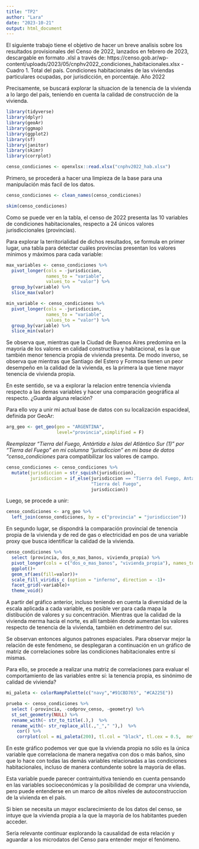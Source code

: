 ```yaml
---
title: "TP2"
author: "Lara"
date: "2023-10-21"
output: html_document
---
```


El siguiente trabajo tiene el objetivo de hacer un breve analisis sobre los resultados provisionales del Censo de 2022, lanzados en febrero de 2023, descargable en formato .xlsl a través de: https://censo.gob.ar/wp-content/uploads/2023/05/cnphv2022_condiciones_habitacionales.xlsx - Cuadro 1. Total del país. Condiciones habitacionales de las viviendas particulares ocupadas, por jurisdicción, en porcentaje. Año 2022 												

Precisamente, se buscará explorar la situacion de la tenencia de la vivienda a lo largo del país, teniendo en cuenta la calidad de construcción de la vivienda. 

```r
library(tidyverse)
library(dplyr)
library(geoAr)
library(ggmap)
library(ggplot2)
library(sf)
library(janitor)
library(skimr)
library(corrplot)
```


```r
censo_condiciones <- openxlsx::read.xlsx("cnphv2022_hab.xlsx")
```

Primero, se procederá a hacer una limpieza de la base para una manipulación más facil de los datos. 

```r
censo_condiciones <- clean_names(censo_condiciones)
```

```r
skim(censo_condiciones)
```
Como se puede ver en la tabla, el censo de 2022 presenta las 10 variables de condiciones habitacionales, respecto a 24 únicos valores jurisdiccionales (provincias).

Para explorar la territorialidad de dichos resultados, se formula en primer lugar, una tabla para detectar cuáles provincias presentan los valores minimos y máximos para cada variable:

```r
max_variables <- censo_condiciones %>% 
  pivot_longer(cols = -jurisdiccion,
               names_to = "variable",
               values_to = "valor") %>%
  group_by(variable) %>% 
  slice_max(valor)
```


```r
min_variable <- censo_condiciones %>% 
  pivot_longer(cols = -jurisdiccion,
               names_to = "variable",
               values_to = "valor") %>%
  group_by(variable) %>% 
  slice_min(valor) 
```

Se observa que, mientras que la Ciudad de Buenos Aires predomina en la mayoría de los valores en calidad constructiva y habitacional, es la que también menor tenencia propia de vivienda presenta. De modo inverso, se observa que mientras que Santiago del Estero y Formosa tienen un peor desempeño en la calidad de la vivienda, es la primera la que tiene mayor tenencia de vivienda propia.

En este sentido, se va a explorar la relacion entre tenencia  vivienda respecto a las demas variables y hacer una comparación geográfica al respecto. ¿Guarda alguna relación?

Para ello voy a unir mi actual base de datos con su localización espacideal, definida por GeoAr:

```r
arg_geo <- get_geo(geo = "ARGENTINA",
                   level="provincia",simplified = F)
```

*Reemplazar "Tierra del Fuego, Antártida e Islas del Atlántico Sur (1)" por "Tierra del Fuego" en mi columna "jurisdiccion" en mi base de datos "censo_condiciones* para compatibilizar los valores de campo. 
```r
censo_condiciones <- censo_condiciones %>% 
  mutate(jurisdiccion = str_squish(jurisdiccion),
         jurisdiccion = if_else(jurisdiccion == "Tierra del Fuego, Antártida e Islas del Atlántico Sur (1)",
                                "Tierra del Fuego",
                                jurisdiccion))
```

Luego, se procede a unir:
```r
censo_condiciones <- arg_geo %>% 
  left_join(censo_condiciones, by = c("provincia" = "jurisdiccion"))
```

En segundo lugar, se dispondrá la comparación provincial de tenencia propia de la vivienda y de red de gas o electricidad en pos de  una variable proxy que busca identificar la calidad de la vivienda. 


```r
censo_condiciones %>% 
  select (provincia, dos_o_mas_banos, vivienda_propia) %>% 
  pivot_longer(cols = c("dos_o_mas_banos", "vivienda_propia"), names_to = "variable", values_to = "valor") %>% 
  ggplot()+
  geom_sf(aes(fill=valor))+
  scale_fill_viridis_c (option = "inferno", direction = -1)+
  facet_grid(~variable)+
  theme_void()
```
A partir del gráfico anterior, incluso teniendo en cuenta la diversidad de la escala aplicada a cada variable, es posible ver para cada mapa la distibución de valores y su concentración. Mientras que la calidad de la vivienda merma hacia el norte, es allí también donde aumentan los valores respecto de tenencia de la vivienda, también en detrimentro del sur. 

Se observan entonces algunos patrones espaciales. Para observar mejor la relación de este fenómeno, se desplegaran a continuación en un gráfico de matriz de correlaciones sobre las condiciones habitacionales entre sí mismas. 

Para ello, se procede a realizar una matriz de correlaciones para evaluar el comportamiento de las variables entre sí: la tenencia propia, es sinónimo de calidad de vivienda? 
```r
mi_paleta <- colorRampPalette(c("navy","#91CBD765", "#CA225E"))
```

```r
prueba <- censo_condiciones %>% 
  select (-provincia, -codprov_censo, -geometry) %>%
  st_set_geometry(NULL) %>% 
  rename_with(~ str_to_title(.),)  %>% 
  rename_with(~ str_replace_all(.,"_"," "),)  %>% 
    cor() %>% 
    corrplot(col = mi_paleta(200), tl.col = "black", tl.cex = 0.5,  method="square")
```
En este gráfico podemos ver que que la vivienda propia no sólo es la única variable que correlaciona de manera negativa con dos o más baños, sino que lo hace con todas las demás variables relacionadas a las condiciones habitacionales, incluso de manera contundente sobre la mayoría de ellas.

Esta variable puede parecer contraintuitiva teniendo en cuenta pensando en las variables socioeconómicas y la posibilidad de comprar una vivienda, pero puede entenderse en un marco de altos niveles de autoconstruccion de la vivienda en el país. 

Si bien se necesita un mayor esclarecimiento de los datos del censo, se intuye que la vivienda propia a la que la mayoría de los habitantes pueden acceder. 

Sería relevante continuar explorando la causalidad de esta relación y aguardar a los microdatos del Censo para entender mejor el fenómeno.  






